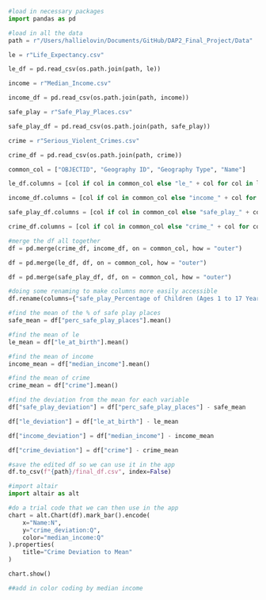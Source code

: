 ```python
#load in necessary packages
import pandas as pd
```

```python
#load in all the data
path = r"/Users/hallielovin/Documents/GitHub/DAP2_Final_Project/Data"

le = r"Life_Expectancy.csv"

le_df = pd.read_csv(os.path.join(path, le))

income = r"Median_Income.csv"

income_df = pd.read_csv(os.path.join(path, income))

safe_play = r"Safe_Play_Places.csv"

safe_play_df = pd.read_csv(os.path.join(path, safe_play))

crime = r"Serious_Violent_Crimes.csv"

crime_df = pd.read_csv(os.path.join(path, crime))
```

```python
common_col = ["OBJECTID", "Geography ID", "Geography Type", "Name"]

le_df.columns = [col if col in common_col else "le_" + col for col in le_df.columns]

income_df.columns = [col if col in common_col else "income_" + col for col in income_df.columns]

safe_play_df.columns = [col if col in common_col else "safe_play_" + col for col in safe_play_df.columns]

crime_df.columns = [col if col in common_col else "crime_" + col for col in crime_df.columns]
```

```python
#merge the df all together
df = pd.merge(crime_df, income_df, on = common_col, how = "outer")

df = pd.merge(le_df, df, on = common_col, how = "outer")

df = pd.merge(safe_play_df, df, on = common_col, how = "outer")
```

```python
#doing some renaming to make columns more easily accessible 
df.rename(columns={"safe_play_Percentage of Children (Ages 1 to 17 Years) With Easy Access to a Park, Playground, or Other Safe Place to Play": "perc_safe_play_places", "le_Life Expectancy at Birth ": "le_at_birth", "income_Median Household Income": "median_income","crime_Serious Violent Crimes (per 100,000 Population), 2018-2022": "crime"}, inplace=True)
```

```python
#find the mean of the % of safe play places
safe_mean = df["perc_safe_play_places"].mean()
```

```python
#find the mean of le
le_mean = df["le_at_birth"].mean()
```

```python
#find the mean of income 
income_mean = df["median_income"].mean()
```

```python
#find the mean of crime 
crime_mean = df["crime"].mean()
```

```python
#find the deviation from the mean for each variable
df["safe_play_deviation"] = df["perc_safe_play_places"] - safe_mean

df["le_deviation"] = df["le_at_birth"] - le_mean

df["income_deviation"] = df["median_income"] - income_mean

df["crime_deviation"] = df["crime"] - crime_mean
```

```python
#save the edited df so we can use it in the app
df.to_csv(f"{path}/final_df.csv", index=False)
```

```python
#import altair 
import altair as alt
```

```python
#do a trial code that we can then use in the app
chart = alt.Chart(df).mark_bar().encode(
    x="Name:N",                  
    y="crime_deviation:Q",
    color="median_income:Q"         
).properties(
    title="Crime Deviation to Mean"
)

chart.show()

##add in color coding by median income
```
